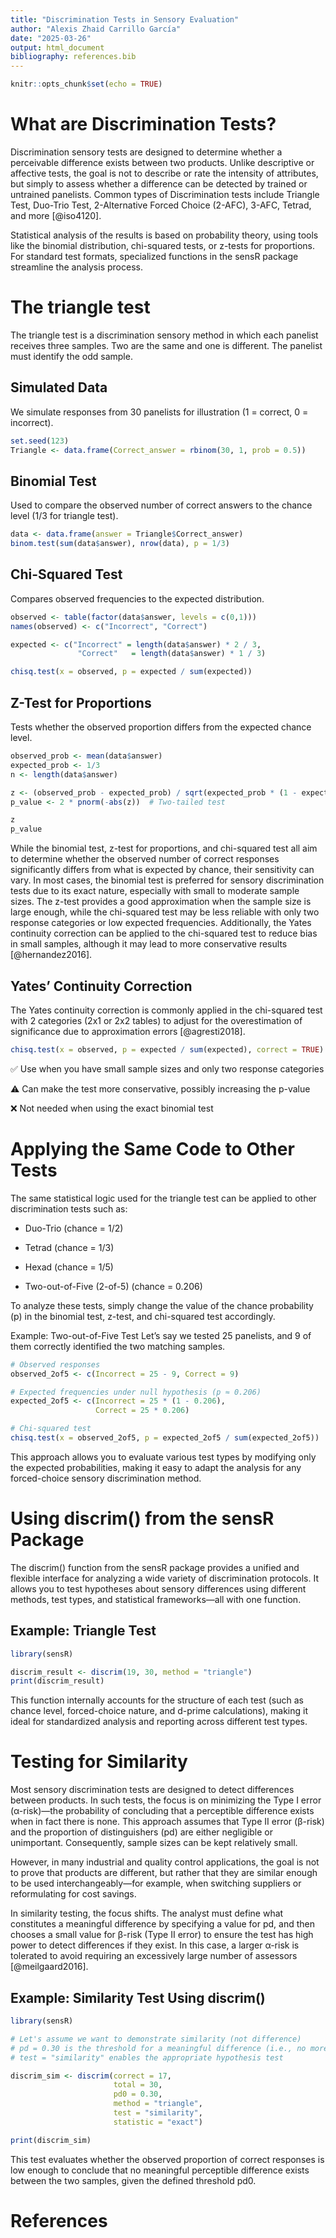 ```yaml
---
title: "Discrimination Tests in Sensory Evaluation"
author: "Alexis Zhaid Carrillo García"
date: "2025-03-26"
output: html_document
bibliography: references.bib
---
```


```r
knitr::opts_chunk$set(echo = TRUE)
```

# What are Discrimination Tests?

Discrimination sensory tests are designed to determine whether a perceivable difference exists between two products. Unlike descriptive or affective tests, the goal is not to describe or rate the intensity of attributes, but simply to assess whether a difference can be detected by trained or untrained panelists. Common types of Discrimination tests include Triangle Test, Duo-Trio Test, 2-Alternative Forced Choice (2-AFC), 3-AFC, Tetrad, and more [@iso4120].

Statistical analysis of the results is based on probability theory, using tools like the binomial distribution, chi-squared tests, or z-tests for proportions. For standard test formats, specialized functions in the sensR package streamline the analysis process.

# The triangle test

The triangle test is a discrimination sensory method in which each panelist receives three samples. Two are the same and one is different. The panelist must identify the odd sample.

## Simulated Data

We simulate responses from 30 panelists for illustration (1 = correct, 0 = incorrect).

```r
set.seed(123)
Triangle <- data.frame(Correct_answer = rbinom(30, 1, prob = 0.5))
```

## Binomial Test
Used to compare the observed number of correct answers to the chance level (1/3 for triangle test).

```r
data <- data.frame(answer = Triangle$Correct_answer)
binom.test(sum(data$answer), nrow(data), p = 1/3)
```

## Chi-Squared Test

Compares observed frequencies to the expected distribution.

```r
observed <- table(factor(data$answer, levels = c(0,1)))
names(observed) <- c("Incorrect", "Correct")

expected <- c("Incorrect" = length(data$answer) * 2 / 3,
               "Correct"   = length(data$answer) * 1 / 3)

chisq.test(x = observed, p = expected / sum(expected))

```

## Z-Test for Proportions
Tests whether the observed proportion differs from the expected chance level.

```r
observed_prob <- mean(data$answer)
expected_prob <- 1/3
n <- length(data$answer)

z <- (observed_prob - expected_prob) / sqrt(expected_prob * (1 - expected_prob) / n)
p_value <- 2 * pnorm(-abs(z))  # Two-tailed test

z
p_value
```

While the binomial test, z-test for proportions, and chi-squared test all aim to determine whether the observed number of correct responses significantly differs from what is expected by chance, their sensitivity can vary. In most cases, the binomial test is preferred for sensory discrimination tests due to its exact nature, especially with small to moderate sample sizes. The z-test provides a good approximation when the sample size is large enough, while the chi-squared test may be less reliable with only two response categories or low expected frequencies. Additionally, the Yates continuity correction can be applied to the chi-squared test to reduce bias in small samples, although it may lead to more conservative results [@hernandez2016].

## Yates' Continuity Correction

The Yates continuity correction is commonly applied in the chi-squared test with 2 categories (2x1 or 2x2 tables) to adjust for the overestimation of significance due to approximation errors [@agresti2018].

```r
chisq.test(x = observed, p = expected / sum(expected), correct = TRUE)
```

✅ Use when you have small sample sizes and only two response categories

⚠️ Can make the test more conservative, possibly increasing the p-value

❌ Not needed when using the exact binomial test

# Applying the Same Code to Other Tests

The same statistical logic used for the triangle test can be applied to other discrimination tests such as:

- Duo-Trio (chance = 1/2)

- Tetrad (chance = 1/3)

- Hexad (chance = 1/5)

- Two-out-of-Five (2-of-5) (chance = 0.206)

To analyze these tests, simply change the value of the chance probability (p) in the binomial test, z-test, and chi-squared test accordingly.

Example: Two-out-of-Five Test
Let’s say we tested 25 panelists, and 9 of them correctly identified the two matching samples.

```r
# Observed responses
observed_2of5 <- c(Incorrect = 25 - 9, Correct = 9)

# Expected frequencies under null hypothesis (p ≈ 0.206)
expected_2of5 <- c(Incorrect = 25 * (1 - 0.206),
                   Correct = 25 * 0.206)

# Chi-squared test
chisq.test(x = observed_2of5, p = expected_2of5 / sum(expected_2of5))
```

This approach allows you to evaluate various test types by modifying only the expected probabilities, making it easy to adapt the analysis for any forced-choice sensory discrimination method.

# Using discrim() from the sensR Package

The discrim() function from the sensR package provides a unified and flexible interface for analyzing a wide variety of discrimination protocols. It allows you to test hypotheses about sensory differences using different methods, test types, and statistical frameworks—all with one function.

## Example: Triangle Test

```r
library(sensR)

discrim_result <- discrim(19, 30, method = "triangle")
print(discrim_result)
```

This function internally accounts for the structure of each test (such as chance level, forced-choice nature, and d-prime calculations), making it ideal for standardized analysis and reporting across different test types.

# Testing for Similarity

Most sensory discrimination tests are designed to detect differences between products. In such tests, the focus is on minimizing the Type I error (α-risk)—the probability of concluding that a perceptible difference exists when in fact there is none. This approach assumes that Type II error (β-risk) and the proportion of distinguishers (pd) are either negligible or unimportant. Consequently, sample sizes can be kept relatively small.

However, in many industrial and quality control applications, the goal is not to prove that products are different, but rather that they are similar enough to be used interchangeably—for example, when switching suppliers or reformulating for cost savings.

In similarity testing, the focus shifts. The analyst must define what constitutes a meaningful difference by specifying a value for pd, and then chooses a small value for β-risk (Type II error) to ensure the test has high power to detect differences if they exist. In this case, a larger α-risk is tolerated to avoid requiring an excessively large number of assessors [@meilgaard2016].

## Example: Similarity Test Using discrim()

```r
library(sensR)

# Let's assume we want to demonstrate similarity (not difference)
# pd = 0.30 is the threshold for a meaningful difference (i.e., no more than 30% distinguishers)
# test = "similarity" enables the appropriate hypothesis test

discrim_sim <- discrim(correct = 17,
                       total = 30,
                       pd0 = 0.30,
                       method = "triangle",
                       test = "similarity",
                       statistic = "exact")

print(discrim_sim)
```

This test evaluates whether the observed proportion of correct responses is low enough to conclude that no meaningful perceptible difference exists between the two samples, given the defined threshold pd0.

# References